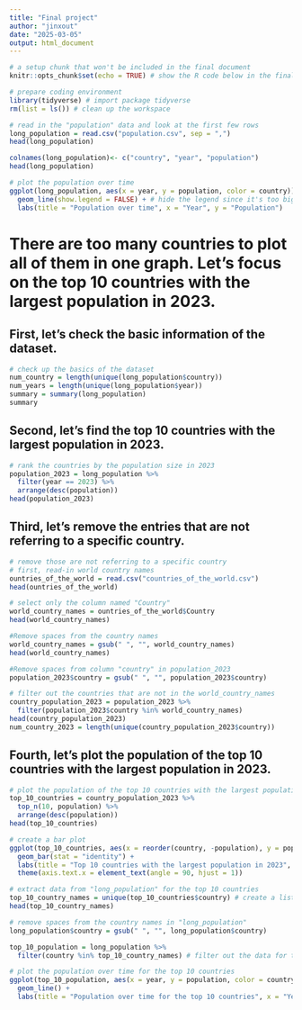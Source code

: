 ```yaml
---
title: "Final project"
author: "jinxout"
date: "2025-03-05"
output: html_document
---
```


```r
# a setup chunk that won't be included in the final document
knitr::opts_chunk$set(echo = TRUE) # show the R code below in the final document
```

```r
# prepare coding environment
library(tidyverse) # import package tidyverse
rm(list = ls()) # clean up the workspace
```

```r
# read in the "population" data and look at the first few rows
long_population = read.csv("population.csv", sep = ",")
head(long_population)
```
```r
colnames(long_population)<- c("country", "year", "population")
head(long_population)
```

```r
# plot the population over time
ggplot(long_population, aes(x = year, y = population, color = country)) + 
  geom_line(show.legend = FALSE) + # hide the legend since it's too big
  labs(title = "Population over time", x = "Year", y = "Population")
```
# There are too many countries to plot all of them in one graph. Let's focus on the top 10 countries with the largest population in 2023.
## First, let's check the basic information of the dataset.
```r
# check up the basics of the dataset
num_country = length(unique(long_population$country))
num_years = length(unique(long_population$year))
summary = summary(long_population)
summary
```

## Second, let's find the top 10 countries with the largest population in 2023.
```r
# rank the countries by the population size in 2023
population_2023 = long_population %>%
  filter(year == 2023) %>%
  arrange(desc(population))
head(population_2023)
```

## Third, let's remove the entries that are not referring to a specific country.
```r
# remove those are not referring to a specific country
# first, read-in world country names
ountries_of_the_world = read.csv("countries_of_the_world.csv")
head(ountries_of_the_world)
```
```r
# select only the column named "Country"
world_country_names = ountries_of_the_world$Country
head(world_country_names)
```
```r
#Remove spaces from the country names
world_country_names = gsub(" ", "", world_country_names)
head(world_country_names)
```
```r
#Remove spaces from column "country" in population_2023
population_2023$country = gsub(" ", "", population_2023$country)

# filter out the countries that are not in the world_country_names
country_population_2023 = population_2023 %>%
  filter(population_2023$country %in% world_country_names)
head(country_population_2023)
num_country_2023 = length(unique(country_population_2023$country))
```

## Fourth, let's plot the population of the top 10 countries with the largest population in 2023.
```r
# plot the population of the top 10 countries with the largest population in 2023
top_10_countries = country_population_2023 %>%
  top_n(10, population) %>%
  arrange(desc(population))
head(top_10_countries)
```
```r
# create a bar plot
ggplot(top_10_countries, aes(x = reorder(country, -population), y = population, fill = country)) +
  geom_bar(stat = "identity") +
  labs(title = "Top 10 countries with the largest population in 2023", x = "Country", y = "Population") +
  theme(axis.text.x = element_text(angle = 90, hjust = 1))
```
```r
# extract data from "long_population" for the top 10 countries
top_10_country_names = unique(top_10_countries$country) # create a list of names unique to the top 10 countries
head(top_10_country_names)
```
```r
# remove spaces from the country names in "long_population"
long_population$country = gsub(" ", "", long_population$country)

top_10_population = long_population %>%
  filter(country %in% top_10_country_names) # filter out the data for the top 10 countries

# plot the population over time for the top 10 countries
ggplot(top_10_population, aes(x = year, y = population, color = country)) +
  geom_line() +
  labs(title = "Population over time for the top 10 countries", x = "Year", y = "Population")
```